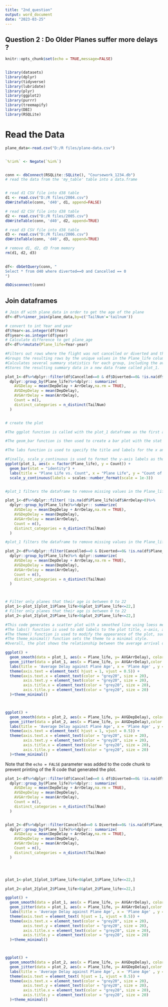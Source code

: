 ---
title: "2nd_question"
output: word_document
date: "2023-03-25"
---

## Question 2 : Do Older Planes suffer more delays ?


```{r setup, include=FALSE}
knitr::opts_chunk$set(echo = TRUE,message=FALSE)


library(datasets)
library(dplyr)
library(tidyverse)
library(lubridate)
library(plyr)
library(ggplot2)
library(purrr)
library(treemapify)
library(DBI)
library(RSQLite)
```

# Read the Data

```{r }

plane_data<-read.csv("D:/R files/plane-data.csv")


`%!in%` <- Negate(`%in%`)


conn <- dbConnect(RSQLite::SQLite(), "Coursework_1234.db")
# read the data from the 'my_table' table into a data.frame


# read d1 CSV file into d38 table
d1 <- read.csv("D:/R files/2004.csv")
dbWriteTable(conn, 'd40', d1, append=FALSE)

# read d2 CSV file into d38 table
d2 <- read.csv("D:/R files/2005.csv")
dbWriteTable(conn, 'd40', d2, append=TRUE)

# read d3 CSV file into d38 table
d3 <- read.csv("D:/R files/2006.csv")
dbWriteTable(conn, 'd40', d3, append=TRUE)

# remove d1, d2, d3 from memory
rm(d1, d2, d3)

 
df<- dbGetQuery(conn, "
Select * from d40 where diverted==0 and Cancelled == 0
")

dbDisconnect(conn)


```

##  Join dataframes



```{r  echo=FALSE}

# Join df with plane_data in order to get the age of the plane 
df<-df%>%inner_join(plane_data,by=c('TailNum'='tailnum'))

# convert to int Year and year
df$Year<-as.integer(df$Year)
df$year<-as.integer(df$year)
# Calculate difference to get plane_age
df<-df%>%mutate(Plane_life=Year-year)


```


```{r  echo=FALSE}
#Filters out rows where the flight was not cancelled or diverted and the value in the Plane_life column is not missing.
#Groups the resulting rows by the unique values in the Plane_life column.
#Calculates several summary statistics for each group, including the average delay (arrival delay plus departure delay), average departure delay, average arrival delay, count of flights, and count of distinct airplane tail numbers (TailNum) for that group.
#Stores the resulting summary data in a new data frame called plot_1.

plot_1<-df%>%dplyr::filter(df$Cancelled==0 & df$Diverted==0& !is.na(df$Plane_life))%>%
  dplyr::group_by(Plane_life)%>%dplyr:: summarize(
    AVGDelay = mean(DepDelay + ArrDelay,na.rm = TRUE),
    AVGDepDelay = mean(DepDelay),
    AVGArrDelay = mean(ArrDelay),
    Count = n(),
    distinct_categories = n_distinct(TailNum)
  )


# create the plot

#The ggplot function is called with the plot_1 dataframe as the first argument and aes function is used to specify the x and y #variables. The x variable is set to factor(Plane_life) to treat the Plane_life variable as a categorical variable. The y variable is #set to Count, which represents the number of flights for each category of plane life.

#The geom_bar function is then used to create a bar plot with the stat argument set to "identity" to use the actual values in Count.

#The labs function is used to specify the title and labels for the x and y axes.

#Finally, scale_y_continuous is used to format the y-axis labels as thousands.
ggplot(plot_1, aes(x = factor(Plane_life), y = Count)) +
  geom_bar(stat = "identity") +
  labs(title = "Plane Life vs. Count", x = "Plane Life", y = "Count of Flights by Year of Plane")+
  scale_y_continuous(labels = scales::number_format(scale = 1e-3))



```



```{r echo=FALSE}
#plot_1 filters the dataframe to remove missing values in the Plane_life column and negative values in the ArrDelay column and filters ArrDelay that are >0. Then, it #groups the remaining data by Plane_life and calculates the mean of DepDelay + ArrDelay, DepDelay, ArrDelay, Count, and #distinct_categories columns.

plot_1<-df%>%dplyr::filter( !is.na(df$Plane_life)&df$ArrDelay>0)%>%
  dplyr::group_by(Plane_life)%>%dplyr:: summarize(
    AVGDelay = mean(DepDelay + ArrDelay,na.rm = TRUE),
    AVGDepDelay = mean(DepDelay),
    AVGArrDelay = mean(ArrDelay),
    Count = n(),
    distinct_categories = n_distinct(TailNum)
  )

#plot_1 filters the dataframe to remove missing values in the Plane_life column and negative values in the ArrDelay column and filters DepDelay that are >0. Then, it #groups the remaining data by Plane_life and calculates the mean of DepDelay + ArrDelay, DepDelay, ArrDelay, Count, and #distinct_categories columns.

plot_2<-df%>%dplyr::filter(Cancelled==0 & Diverted==0& !is.na(df$Plane_life)&DepDelay>0)%>%
  dplyr::group_by(Plane_life)%>% dplyr::summarize(
    AVGDelay = mean(DepDelay + ArrDelay,na.rm = TRUE),
    AVGDepDelay = mean(DepDelay),
    AVGArrDelay = mean(ArrDelay),
    Count = n(),
    distinct_categories = n_distinct(TailNum)
  )



# Filter only planes that their age is between 0 to 22
plot_1<-plot_1[plot_1$Plane_life>0&plot_1$Plane_life<=22,]
# Filter only planes that their age is between 0 to 22
plot_2<-plot_2[plot_2$Plane_life>0&plot_2$Plane_life<=22,]

#This code generates a scatter plot with a smoothed line using loess method for the AVGArrDelay variable against Plane_life variable #from the plot_1 dataframe. It also adds jittered points to show the distribution of data points.
#The labs() function is used to add labels to the plot title, x-axis, and y-axis.
#The theme() function is used to modify the appearance of the plot, such as the color and size of the axis text and title.
#The theme_minimal() function sets the theme to a minimal style.
#Overall, the plot shows the relationship between the average arrival delay and the age of the plane, with a smoothed line indicating #a general trend of increasing delay with increasing age. The jittered points show the distribution of data points at each age group.

ggplot() + 
  geom_smooth(data = plot_1, aes(x = Plane_life, y= AVGArrDelay), color = "black", size = 0.8, method = loess) +
  geom_jitter(data = plot_1, aes(x = Plane_life, y= AVGArrDelay),color = "#FF6666", size = 3) + 
  labs(title = 'Average Delay against Plane Age', x = 'Plane Age' , y = 'Average Delay') +
  theme(axis.text = element_text( hjust = 1, vjust = 0.5)) +
  theme(axis.text.x = element_text(color = "grey20", size = 20),
        axis.text.y = element_text(color = "grey20", size = 20),
        axis.title.x = element_text(color = "grey20", size = 20),
        axis.title.y = element_text(color = "grey20", size = 20)
  )+theme_minimal()



ggplot() + 
  geom_smooth(data = plot_2, aes(x = Plane_life, y= AVGDepDelay), color = "black", size = 0.8, method = loess) +
  geom_jitter(data = plot_2, aes(x = Plane_life, y= AVGDepDelay),color = "#FF6666", size = 3) + 
  labs(title = 'Average Delay against Plane Age', x = 'Plane Age' , y = 'Average Delay') +
  theme(axis.text = element_text( hjust = 1, vjust = 0.5)) +
  theme(axis.text.x = element_text(color = "grey20", size = 20),
        axis.text.y = element_text(color = "grey20", size = 20),
        axis.title.x = element_text(color = "grey20", size = 20),
        axis.title.y = element_text(color = "grey20", size = 20)
  )+theme_minimal()


```

Note that the `echo = FALSE` parameter was added to the code chunk to prevent printing of the R code that generated the plot.

```{r  echo=FALSE}
plot_1<-df%>%dplyr::filter(df$Cancelled==0 & df$Diverted==0& !is.na(df$Plane_life))%>%
  dplyr::group_by(Plane_life)%>%dplyr:: summarize(
    AVGDelay = mean(DepDelay + ArrDelay,na.rm = TRUE),
    AVGDepDelay = mean(DepDelay),
    AVGArrDelay = mean(ArrDelay),
    Count = n(),
    distinct_categories = n_distinct(TailNum)
  )


plot_2<-df%>%dplyr::filter(Cancelled==0 & Diverted==0& !is.na(df$Plane_life))%>%
  dplyr::group_by(Plane_life)%>%dplyr:: summarize(
    AVGDelay = mean(DepDelay + ArrDelay,na.rm = TRUE),
    AVGDepDelay = mean(DepDelay),
    AVGArrDelay = mean(ArrDelay),
    Count = n(),
    distinct_categories = n_distinct(TailNum)
  )




plot_1<-plot_1[plot_1$Plane_life>0&plot_1$Plane_life<=22,]

plot_2<-plot_2[plot_2$Plane_life>0&plot_2$Plane_life<=22,]

ggplot() + 
  geom_smooth(data = plot_1, aes(x = Plane_life, y= AVGArrDelay), color = "black", size = 0.8, method = loess) +
  geom_jitter(data = plot_1, aes(x = Plane_life, y= AVGArrDelay),color = "#FF6666", size = 3) + 
  labs(title = 'Average Delay against Plane Age', x = 'Plane Age' , y = 'Average Delay') +
  theme(axis.text = element_text( hjust = 1, vjust = 0.5)) +
  theme(axis.text.x = element_text(color = "grey20", size = 20),
        axis.text.y = element_text(color = "grey20", size = 20),
        axis.title.x = element_text(color = "grey20", size = 20),
        axis.title.y = element_text(color = "grey20", size = 20)
  )+theme_minimal()



ggplot() + 
  geom_smooth(data = plot_2, aes(x = Plane_life, y= AVGDepDelay), color = "black", size = 0.8, method = loess) +
  geom_jitter(data = plot_2, aes(x = Plane_life, y= AVGDepDelay),color = "#FF6666", size = 3) + 
  labs(title = 'Average Delay against Plane Age', x = 'Plane Age' , y = 'Average Delay') +
  theme(axis.text = element_text( hjust = 1, vjust = 0.5)) +
  theme(axis.text.x = element_text(color = "grey20", size = 20),
        axis.text.y = element_text(color = "grey20", size = 20),
        axis.title.x = element_text(color = "grey20", size = 20),
        axis.title.y = element_text(color = "grey20", size = 20)
  )+theme_minimal()


```



